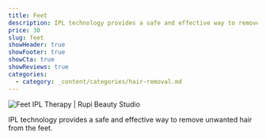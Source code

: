 ```yaml
---
title: Feet
description: IPL technology provides a safe and effective way to remove unwanted hair from the feet.
price: 30
slug: feet
showHeader: true
showFooter: true
showCta: true
showReviews: true
categories:
  - category: _content/categories/hair-removal.md
---
```


![Feet IPL Therapy | Rupi Beauty Studio](/uploads/services/ipl-therapy.webp 'Feet IPL Therapy  | Rupi Beauty Studio')

IPL technology provides a safe and effective way to remove unwanted hair from the feet.
